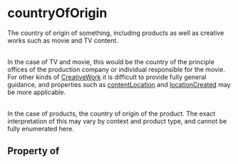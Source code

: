 # countryOfOrigin

The country of origin of something, including products as well as creative  works such as movie and TV content.<br/><br/>

In the case of TV and movie, this would be the country of the principle offices of the production company or individual responsible for the movie. For other kinds of <a class="localLink" href="/CreativeWork">CreativeWork</a> it is difficult to provide fully general guidance, and properties such as <a class="localLink" href="/contentLocation">contentLocation</a> and <a class="localLink" href="/locationCreated">locationCreated</a> may be more applicable.<br/><br/>

In the case of products, the country of origin of the product. The exact interpretation of this may vary by context and product type, and cannot be fully enumerated here.

## Property of



